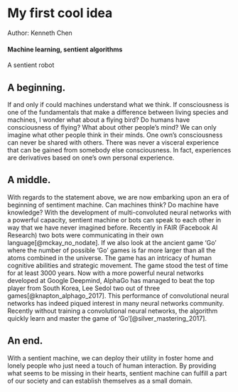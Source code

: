 # My first cool idea {#slug-one}

Author: Kenneth Chen

#### Machine learning, sentient algorithms

A sentient robot

## A beginning.

If and only if could machines understand what we think. If consciousness is one of the fundamentals that make a difference between living species and machines, I wonder what about a flying bird? Do humans have consciousness of flying? What about other people's mind? We can only imagine what other people think in their minds. One own's consciousness can never be shared with others. There was never a visceral experience that can be gained from somebody else consciousness. In fact, experiences are derivatives based on one's own personal experience. 

## A middle.

With regards to the statement above, we are now embarking upon an era of beginning of sentiment machine. Can machines think? Do machine have knowledge? With the development of multi-convoluted neural networks with a powerful capacity, sentient machine or bots can speak to each other in way that we have never imagined before. Recently in FAIR (Facebook AI Research) two bots were communicating in their own language[@mckay_no_nodate]. If we also look at the ancient game 'Go' where the number of possible 'Go' games is far more larger than all the atoms combined in the universe. The game has an intricacy of human cognitive abilities and strategic movement. The game stood the test of time for at least 3000 years. Now with a more powerful neural networks developed at Google Deepmind, AlphaGo has managed to beat the top player from South Korea, Lee Sedol two out of three games[@knapton_alphago_2017]. This performance of convolutional neural networks has indeed piqued interest in many neural networks community. Recently without training a convolutional neural networks, the algorithm quickly learn and master the game of 'Go'[@silver_mastering_2017].

## An end.

With a sentient machine, we can deploy their utility in foster home and lonely people who just need a touch of human interaction. By providing what seems to be missing in their hearts, sentient machine can fulfill a part of our society and can establish themselves as a small domain. 


